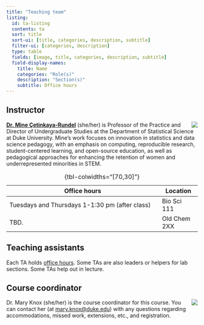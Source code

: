 ```yaml
---
title: "Teaching team"
listing:
  id: ta-listing
  contents: ta
  sort: title
  sort-ui: [title, categories, description, subtitle]
  filter-ui: [categories, description]
  type: table
  fields: [image, title, categories, description, subtitle]
  field-display-names:
    title: Name
    categories: "Role(s)"
    description: "Section(s)"
    subtitle: Office hours
---
```


## Instructor

![](img/mine.png){.circular-portrait-mine style="float:right;padding: 0 0 0 10px;" fig-alt="Headshot of Dr. Mine Çetinkaya-Rundel"}

[**Dr. Mine Çetinkaya-Rundel**](http://mine-cr.com/) (she/her) is Professor of the Practice and Director of Undergraduate Studies at the Department of Statistical Science at Duke University. Mine's work focuses on innovation in statistics and data science pedagogy, with an emphasis on computing, reproducible research, student-centered learning, and open-source education, as well as pedagogical approaches for enhancing the retention of women and underrepresented minorities in STEM.

+------------------------------------------------------------+---------------+
| Office hours                                               | Location      |
+============================================================+===============+
| Tuesdays and Thursdays 1-1:30 pm (after class)             | Bio Sci 111   |
+------------------------------------------------------------+---------------+
| TBD.                                                       | Old Chem 2XX  |
+------------------------------------------------------------+---------------+

: {tbl-colwidths="[70,30]"}

## Teaching assistants {#teaching-assistants}

Each TA holds [office hours](https://docs.google.com/spreadsheets/d/1rVx9uZVNcrG_nUSDo7iol5VEeGcHURASVtBpwZjz5bc/edit?usp=sharing).
Some TAs are also leaders or helpers for lab sections.
Some TAs help out in lecture.

::: {#ta-listing}
:::

## Course coordinator

![](img/mary.png){.circular-portrait-mary style="float:right;" fig-alt="Headshot of Dr. Mary Knox"}

Dr. Mary Knox (she/her) is the course coordinator for this course. You can contact her (at [mary.knox\@duke.edu](mailto:mary.knox@duke.edu)) with any questions regarding accommodations, missed work, extensions, etc., and registration.
